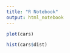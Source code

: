 ```yaml
---
title: "R Notebook"
output: html_notebook
---
```




```r
plot(cars)
```



```r
hist(cars$dist)

```

